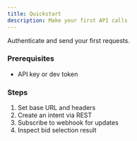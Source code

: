 ```yaml
---
title: Quickstart
description: Make your first API calls
---
```


Authenticate and send your first requests.

### Prerequisites

- API key or dev token

### Steps

1. Set base URL and headers
2. Create an intent via REST
3. Subscribe to webhook for updates
4. Inspect bid selection result


